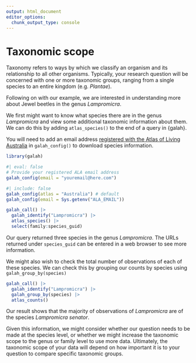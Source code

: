 ```yaml
---
output: html_document
editor_options: 
  chunk_output_type: console
---
```


# Taxonomic scope

Taxonomy refers to ways by which we classify an organism and its relationship to
all other organisms. Typically, your research question will be concerned with
one or more taxonomic groups, ranging from a single species to an entire kingdom
(e.g. *Plantae*). 

Following on with our example, we are interested in understanding more about
Jewel beetles in the genus *Lampromicra*.

We first might want to know what species there are in the genus *Lampromicra*
and view some additional taxonomic information about them. We can do this by
adding `atlas_species()` to the end of a query in {galah}.

:::{.callout-note} 

You will need to add an email address [registered with the
Atlas of Living
Australia](https://auth.ala.org.au/userdetails/registration/createAccount) in
`galah_config()` to download species information. 

:::

```r
library(galah)
```

```r
#| eval: false
# Provide your registered ALA email address
galah_config(email = "youremail@here.com")
```

```r
#| include: false
galah_config(atlas = "Australia") # default
galah_config(email = Sys.getenv("ALA_EMAIL"))
```

```r
galah_call() |>
  galah_identify("Lampromicra") |>
  atlas_species() |>
  select(family:species_guid)
```

Our query returned three species in the genus *Lampromicra*. The URLs returned
under `species_guid` can be entered in a web browser to see more information. 

We might also wish to check the total number of observations of each of these
species. We can check this by grouping our counts by species using
`galah_group_by(species)`

```r
galah_call() |>
  galah_identify("Lampromicra") |>
  galah_group_by(species) |>
  atlas_counts()
```

Our result shows that the majority of observations of *Lampromicra* are of the
species *Lampromicra senator*. 

Given this information, we might consider whether our question needs to be made
at the species level, or whether we might increase the taxonomic scope to the
genus or family level to use more data. Ultimately, the taxonomic scope of your
data will depend on how important it is to your question to compare specific
taxonomic groups.
